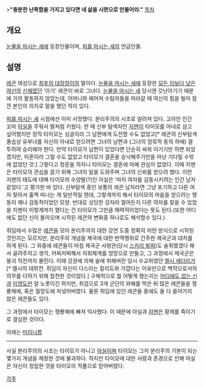 >'''"충분한 난폭함을 가지고 있다면 네 삶을 시련으로 만들어라."'''
[[목차]]
== 개요 ==
[[눈물을 마시는 새]]에 등장인물이며, [[피를 마시는 새]]의 언급인물.
== 설명 ==
[[레콘]] 여성으로 [[최후의 대장장이]]의 딸이다. [[눈물을 마시는 새]]에 등장한 [[모든 이보다 낮은 여신]]의 [[신체]]였던 '아기' 레콘이 바로 그녀다. [[눈물을 마시는 새]] 당시엔 갓난아기기 때문에 거의 활동하지 않았는데, 어머니와 헤어져 수탐자들을 따라갈 때 여신의 힘을 빌어 잠깐 본인의 의지로 말을 했던 적이 있다.

[[피를 마시는 새]] 시점에선 이미 사망했다. 분리주의의 시초로 알려져 있다. 고아인 인간 꼬마 [[아실]]을 주워서 딸처럼 키웠다. 한 때 신부 탐색자인 [[지멘]]이 타이모를 아내로 삼고 싶어했지만 정작 타이모는 싱글이라 그 남편에게 도전할 수도 없었고[* 레콘의 신부탐색 풍습상 유부녀를 자신의 아내로 얻으려면 그녀의 남편과 (그녀의 암묵적 동의 하에) 결투하여 승리해야 한다. 만약 타이모가 남편이 있었다면 단순히 싸워 이기기만 하면 되었겠지만, 미혼이라 그럴 수도 없었고 타이모가 결혼을 승낙해주기만을 마냥 기다릴 수밖에 없었던 것.] 그렇다고 청혼을 하자니 타이모는 결혼에 아예 관심이 없었다. 이에 지멘은 타이모의 관심을 끌기 위해 그녀의 일을 도와주며 그녀의 신뢰를 얻으려 했다. 이런 지멘의 태도에 대해 타이모의 수양딸(?)인 아실은 '마치 여자를 감동시키려는 인간 남자 같았다.'고 평가한 바 있다. 신부탐색 중인 보통의 레콘 남자라면 그냥 포기하고 다른 여자 찾아서 훌쩍 떠나는 게 일반적일 텐데, 그렇게까지 해서 타이모의 마음을 얻으려는 행동이 꽤나 감동적이었던 모양. 반대로 상당한 강자라 얼마든지 다른 여자를 찾을 수 있었을 지멘이 이렇게까지 했다는 건 타이모가 그만큼 매력적이었다는 뜻도 된다.(또한 어디에도 없던 신이 돌아오며 시작된 레콘의 변화중 하나로도 해석할수 있다.)

쥐딤에서 수많은 [[레콘]]을 모아 분리주의의 대한 강연 도중 정확히 어떤 방식으로 시작된것인지는 모르지만, 분리주의 개념을 제국에 대한 반역행위로 간주한 제국군과 대치를 하게 된다. 그 와중에 레콘들이 마침 제국군 사령관(당시 [[스카리 빌파]])도 술취했겠다 해서 골려주자고 생각, 어찌저찌해서 지휘체계를 엉망으로 만들고, 그 과정에서 제국군은 붕괴 직전까지 몰린다. 이때 강권에 의해 술에 취해버린 당시 수교위였던 [[엘시 에더리]]가[* 엘시의 데뷔전. 쥐딤이 자신이 다스리는 칼리도와 가깝다는 이유만으로 백작으로서의 의무를 다하기 위해 참전한 것이었다.] 구체적으로 뭘 어떻게 했는지는 [[어디에도 없는 신]]과 [[이영도]]만 알 노릇이긴 하지만, 취검으로 3개 군단의 와해를 막은 뒤 많은 레콘들을 쟁룡해에, 혹은 절망도에 처넣어버렸다. 물론 쥐딤에 있던 레콘들 중에도 둘 다 들어가지 않은 레콘들도 있다.

그 과정에서 타이모는 쟁룡해에 빠져 익사했다. 이 때문에 아실과 [[지멘]]은 황제를 죽이기로 결심한 것이다.

아래는 [[미리니름]]







-----
사실 분리주의의 시조는 타이모가 아니고 [[아실]]이며 타이모는 그저 분리주의 기본이 되는 몇가지 개념을 제창한 것에 불과하다. 하지만 타이모에 대한 사랑과 존경으로 인해 아실은 자신이 정립한 것을 타이모의 작품으로 믿어버렸다.

[[각주]]
